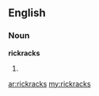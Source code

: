 ==English==

===Noun===
'''rickracks'''

# {{plural of|[[rickrack]]}}

[[ar:rickracks]]
[[my:rickracks]]